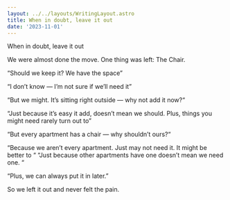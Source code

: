 ```yaml
---
layout: ../../layouts/WritingLayout.astro
title: When in doubt, leave it out
date: '2023-11-01'
---
```


When in doubt, leave it out

We were almost done the move. One thing was left: The Chair.

“Should we keep it? We have the space”

“I don’t know — I’m not sure if we’ll need it”

“But we might. It’s sitting right outside — why not add it now?“

“Just because it’s easy it add, doesn’t mean we should. Plus, things you might need rarely turn out to”

“But every apartment has a chair — why shouldn’t ours?“

“Because we aren’t every apartment. Just may not need it. It might be better to “
“Just because other apartments have one doesn’t mean we need one. “

“Plus, we can always put it in later.”

So we left it out and never felt the pain.